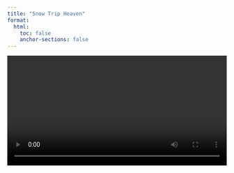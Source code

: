 ```yaml
---
title: "Snow Trip Heaven"
format:
  html:
    toc: false
    anchor-sections: false
---
```


<video width="100%" controls>

<source src="Photos/drivin.mp4" type="video/mp4">

Your browser does not support the video tag. </video>

##Map
```r
library(leaflet)
# Points
trip_points <- data.frame(
  place = c("Bishop", "Mammoth", "Lake Tahoe", "Redding", "Mt. Bachelor", 
            "Reno", "June Lake"),
  lat = c(37.3634, 37.6485, 39.0968, 40.5865, 43.9793, 
          39.5296, 37.7811),
  lng = c(-118.3952, -118.9721, -120.0324, -122.3917, -121.6880, 
          -119.8138, -119.0732),
  color = c("green", "green", "green", "green", "green", "green", "green")
)

#Leaflet map
leaflet(data = trip_points) %>%
  addTiles() %>%
  addMarkers(~lng, ~lat, label = ~place, popup = ~paste0("<b>", place, "</b>")) %>%
  addPolylines(~lng, ~lat, color = "#6c584c", weight = 4, opacity = 0.8) %>%
  setView(lng = -120.5, lat = 38.5, zoom = 6)

```
##Photos
:::: transbox
::: gallery
  <img src="Photos/bishop.jpg" alt="Bishop">
  <img src="Photos/mammoth.jpg" alt="Mammoth">
  <img src="Photos/tahoe.jpg" alt="Lake Tahoe">
  <img src="Photos/redding.jpg" alt="Redding" >
  <img src="Photos/bachelor.jpg" alt="Mt. Bachelor" >
  <img src="Photos/junelake.jpg" alt="June Lake">
:::
::::

##Itenerary
:::: transbox
###Setting the Scene
At the end of fall quarter I had three weeks of winter break, my snowboard, some camping gear, and my little truck. There was only one thing I could think to do, SNOW ROAD TRIP!

###Bishop
In the middle of a desert there is a secret oasis, a campsite not to far from town. This is were I spent my first night out on the road. Under the stars, next to a flowing river with a bandit of raccoon and the tune of my radio to keep me company. It was comforting. This may have been the only rest I was going to get. 

###Mammoth
Before the sun rose I had my truck packed and was ready to hit the road again. My first real stop was Mammoth Mountain Ski Resort. I've been to this resort numerous times and it never gets boring. Luckily today was easy, clear skies, decent groomers, and not very many people. I got a full day of snowboarding in then chilled in the lodge for some post-ride mac n cheese. Next it was off to my family friends.

###Lake Tahoe
I made it just in time for dinner! It was a big family, 7 people, and we went out to eat at a local casino. A night full of laughs and warmth was fulfilling before the next day to come. Waking up, it was drizzling outside nothing terrible just a few drops here and there. Once again I packed my truck and was on my way to the mountain, Palisades. It was a near white out day, you could barely see 30 feet away from you the snow coming down was so hazy. A day full of scary, icey conditions plus a broken phone made it a little tougher to enjoy the mountain. None the less it was still a good day.

###Redding
After a beautiful drive I made it to Redding to stay with my girlfriend's parents. There was no snowboarding on this part of the trip. Instead we went to zoos, musuems, and even learned about a local cult. It was an interesting change of pace from the previous days, but a welcomed one.

###Mt. Bachelor
This was the big part of the trip. Five whole days at one of the best resorts on the west coast. I shared a place with four other friends who were just as excited as me to be there. The first day was rough, it was raining hard and the snow was choppy. Still I was out there all day. The next couple days followed suit. That was until the fourth day, Mt. Bachelors birthday! The sun was back out better then ever!

###Reno
After tiring out from all the snowboarding, back in reno on the way down I got to keep hanging out with my family friends. With them the most interesting thing we did was go to the thrift store bins (which was actually pretty fun), I walked away with a four speakers and a subwoofer!

###June Lake
The final leg of the trip. It was one that I will never forget. I stayed in a hole in the way motel. It was a place with character. Nothing beats the feeling of June Lake, as you go up the ski lift and get a beautiful view as far as the eye can see of the lake. Snow falling down and chilly in the air, it really did feel like December for the first time in a while. Next year it will be better then ever!
::::